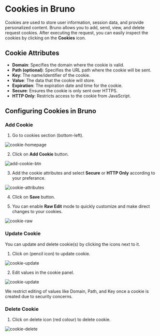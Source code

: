  
# Cookies in Bruno

Cookies are used to store user information, session data, and provide personalized content. Bruno allows you to add, send, view, and delete request cookies. After executing the request, you can easily inspect the cookies by clicking on the **Cookies** icon.

## Cookie Attributes

- **Domain**: Specifies the domain where the cookie is valid.
- **Path (optional)**: Specifies the URL path where the cookie will be sent.
- **Key**: The name/identifier of the cookie.
- **Value**: The data that the cookie will store.
- **Expiration**: The expiration date and time for the cookie.
- **Secure**: Ensures the cookie is only sent over HTTPS.
- **HTTP Only**: Restricts access to the cookie from JavaScript.

## Configuring Cookies in Bruno

### Add Cookie

1. Go to cookies section (bottom-left).

![cookie-homepage](/screenshots/send-request/res-data-and-cookie/cookies/1-cookie-homepage.webp)

2. Click on **Add Cookie** button.

![add-cookie-btn](/screenshots/send-request/res-data-and-cookie/cookies/2-add-cookie-btn.webp)

3. Add the cookie attributes and select **Secure** or **HTTP Only** according to your preferance.

![cookie-attributes](/screenshots/send-request/res-data-and-cookie/cookies/3-cookie-attributes.webp)

4. Click on **Save** button.

5. You can enable **Raw Edit** mode to quickly customize and make direct changes to your cookies.

![cookie-raw](/screenshots/send-request/res-data-and-cookie/cookies/4-raw-edit.webp)

### Update Cookie

You can update and delete cookie(s) by clicking the icons next to it.

1. Click on (pencil icon) to update cookie.

![cookie-update](/screenshots/send-request/res-data-and-cookie/cookies/8-update-cookie.webp)

2. Edit values in the cookie panel.

![cookie-update](/screenshots/send-request/res-data-and-cookie/cookies/7-update-cookie.webp)

<Callout emoji="">
  We restrict editing of values like Domain, Path, and Key once a cookie is
  created due to security concerns.
</Callout>

### Delete Cookie

1. Click on delete icon (red colour) to delete cookie.

![cookie-delete](/screenshots/send-request/res-data-and-cookie/cookies/6-delete-cookie.webp)
